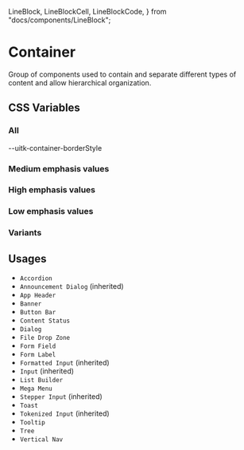  LineBlock,
  LineBlockCell,
  LineBlockCode,
} from "docs/components/LineBlock";

<Meta title="Documentation/Styles and Theming/Characteristics/Container" />

# Container

Group of components used to contain and separate different types of content and
allow hierarchical organization.

## CSS Variables

### All

<Canvas>
  <Story name="All">
    <DocGrid>
      <LineBlockCell />
      <LineBlockCode>--uitk-container-borderStyle</LineBlockCode>
      <LineBlock lineWidth="--uitk-container-borderWidth" />
      <ColorBlock colorVar="--uitk-container-primary-borderColor" />
      <ColorBlock colorVar="--uitk-container-cta-borderColor" />
    </DocGrid>
  </Story>
</Canvas>

### Medium emphasis values

<Canvas>
  <Story name="Medium emphasis">
    <DocGrid>
      <ColorBlock colorVar="--uitk-container-background-medium" />
      <ColorBlock colorVar="--uitk-container-borderColor-medium" />
      <ColorBlock colorVar="--uitk-container-borderColor-disabled-medium" />
    </DocGrid>
  </Story>
</Canvas>

### High emphasis values

<Canvas>
  <Story name="High emphasis">
    <DocGrid>
      <ColorBlock colorVar="--uitk-container-background-high" />
      <ColorBlock colorVar="--uitk-container-borderColor-high" />
      <ColorBlock colorVar="--uitk-container-borderColor-disabled-high" />
    </DocGrid>
  </Story>
</Canvas>

### Low emphasis values

<Canvas>
  <Story name="Low emphasis">
    <DocGrid>
      <ColorBlock colorVar="--uitk-container-background-low" />
      <ColorBlock colorVar="--uitk-container-borderColor-low" />
      <ColorBlock colorVar="--uitk-container-borderColor-disabled-low" />
    </DocGrid>
  </Story>
</Canvas>

### Variants

<Canvas>
  <Story name="Variants">
    <DocGrid>
      <ColorBlock colorVar="--uitk-container-cta-borderColor" />
      <ColorBlock colorVar="--uitk-container-primary-borderColor" />
      <ColorBlock colorVar="--uitk-container-secondary-borderColor" />
    </DocGrid>
  </Story>
</Canvas>

## Usages

- `Accordion`
- `Announcement Dialog` (inherited)
- `App Header`
- `Banner`
- `Button Bar`
- `Content Status`
- `Dialog`
- `File Drop Zone`
- `Form Field`
- `Form Label`
- `Formatted Input` (inherited)
- `Input` (inherited)
- `List Builder`
- `Mega Menu`
- `Stepper Input` (inherited)
- `Toast`
- `Tokenized Input` (inherited)
- `Tooltip`
- `Tree`
- `Vertical Nav`
